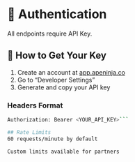 # 🔐 Authentication

All endpoints require API Key.

## 🔑 How to Get Your Key
1. Create an account at [app.apeninja.co](https://app.apeninja.co)
2. Go to “Developer Settings”
3. Generate and copy your API key

### Headers Format

```bash
Authorization: Bearer <YOUR_API_KEY>```

## Rate Limits
60 requests/minute by default

Custom limits available for partners